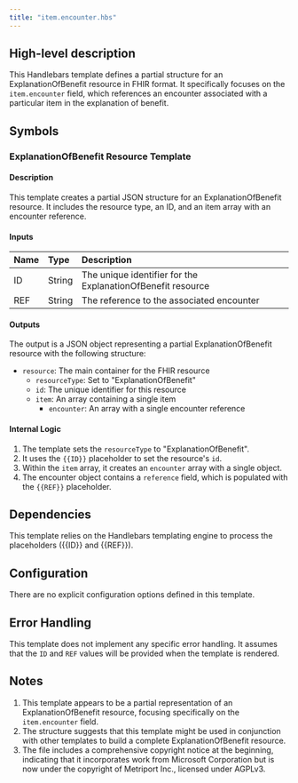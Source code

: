```yaml
---
title: "item.encounter.hbs"
---
```


## High-level description
This Handlebars template defines a partial structure for an ExplanationOfBenefit resource in FHIR format. It specifically focuses on the `item.encounter` field, which references an encounter associated with a particular item in the explanation of benefit.

## Symbols

### ExplanationOfBenefit Resource Template
#### Description
This template creates a partial JSON structure for an ExplanationOfBenefit resource. It includes the resource type, an ID, and an item array with an encounter reference.

#### Inputs
| Name | Type | Description |
|:-----|:-----|:------------|
| ID | String | The unique identifier for the ExplanationOfBenefit resource |
| REF | String | The reference to the associated encounter |

#### Outputs
The output is a JSON object representing a partial ExplanationOfBenefit resource with the following structure:
- `resource`: The main container for the FHIR resource
  - `resourceType`: Set to "ExplanationOfBenefit"
  - `id`: The unique identifier for this resource
  - `item`: An array containing a single item
    - `encounter`: An array with a single encounter reference

#### Internal Logic
1. The template sets the `resourceType` to "ExplanationOfBenefit".
2. It uses the `{{ID}}` placeholder to set the resource's `id`.
3. Within the `item` array, it creates an `encounter` array with a single object.
4. The encounter object contains a `reference` field, which is populated with the `{{REF}}` placeholder.

## Dependencies
This template relies on the Handlebars templating engine to process the placeholders ({{ID}} and {{REF}}).

## Configuration
There are no explicit configuration options defined in this template.

## Error Handling
This template does not implement any specific error handling. It assumes that the `ID` and `REF` values will be provided when the template is rendered.

## Notes
1. This template appears to be a partial representation of an ExplanationOfBenefit resource, focusing specifically on the `item.encounter` field.
2. The structure suggests that this template might be used in conjunction with other templates to build a complete ExplanationOfBenefit resource.
3. The file includes a comprehensive copyright notice at the beginning, indicating that it incorporates work from Microsoft Corporation but is now under the copyright of Metriport Inc., licensed under AGPLv3.